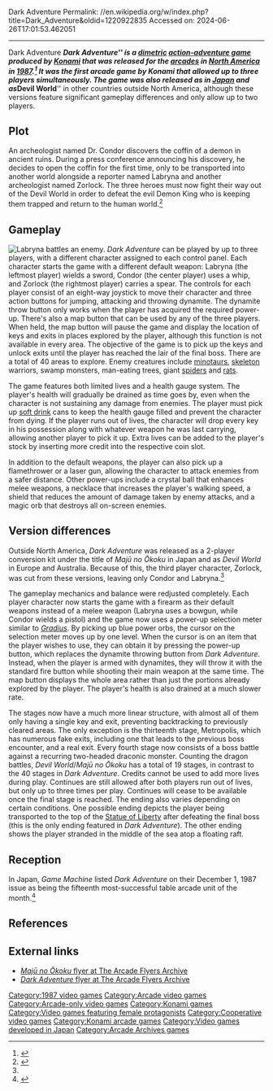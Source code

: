 Dark Adventure
Permalink: //en.wikipedia.org/w/index.php?title=Dark_Adventure&oldid=1220922835
Accessed on: 2024-06-26T17:01:53.462051



------
Dark Adventure
{{Infobox video game
| title = Dark Adventure
|image = Dark Adventure.jpg
|caption = Japanese arcade flyer
|developer = [[Konami]]
|publisher = [[Konami]]
|designer = 
|release = {{vgrelease|NA|May 22, 1987<ref name=darkadvman>{{cite web|url=https://www.arcade-museum.com/manuals-videogames/D/DarkAdventure.pdf |title=Dark Adventure Operator's Manual |date=1987 |website=[[Killer List of Videogames]] |publisher=Konami |accessdate=2022-06-19 }}</ref>|JP|October 14, 1987<ref name=konamiallstars1992>{{Cite AV media notes
| title       = Konami All Stars ~The 1000-Ryo Chest Heisei 4th Year Edition~
| year        = 1991
| url         = http://vgmdb.net/album/3697
| publisher   = King Records
| id          = KICA-1053-5
}}</ref>}}
|genre = [[Action-adventure game|Action-adventure]]
|modes = Up to 3 players simultaneously
|arcade system = 2 x [[Motorola 68000|68000]]
|platforms = [[Arcade game|Arcade]]
}}
'''''Dark Adventure''''' is a [[Dimetric projection|dimetric]] [[action-adventure game]] produced by [[Konami]] that was released for the [[arcade game|arcades]] in [[North America]] in [[1987 in video gaming|1987]].<ref name=arcademuseum>{{cite web
 |url        =http://www.arcade-museum.com/game_detail.php?game_id=7517
 |title      =Dark Adventure
 |publisher  =The International Arcade Museum
 |accessdate =7 Oct 2013
}}</ref> It was the first arcade game by Konami that allowed up to three players simultaneously. The game was also released as {{Nihongo||魔獣の王国|'''Majū no Ōkoku'''|literally "The Kingdom of the Evil Beast"|lead=yes}} in [[Japan]] and as '''''Devil World''''' in other countries outside North America, although these versions feature significant gameplay differences and only allow up to two players.

==Plot==
An archeologist named Dr. Condor discovers the coffin of a demon in ancient ruins. During a press conference announcing his discovery, he decides to open the coffin for the first time, only to be transported into another world alongside a reporter named Labryna and another archeologist named Zorlock. The three heroes must now fight their way out of the Devil World in order to defeat the evil Demon King who is keeping them trapped and return to the human world.<ref name=dwopmanual>{{cite web |url=https://www.arcade-museum.com/manuals-videogames/D/Devil%20World.pdf |title=Devil's World Operator's Manual |date=1987 |website=[[Killer List of Videogames]] |publisher=Konami |accessdate=2022-06-19 |archive-date=2022-12-07 |archive-url=https://web.archive.org/web/20221207082300/https://www.arcade-museum.com/manuals-videogames/D/Devil%20World.pdf |url-status=dead }}</ref>

==Gameplay==
[[File:Dark Adventure.png|thumb|left|Labryna battles an enemy.]]
''Dark Adventure'' can be played by up to three players, with a different character assigned to each control panel. Each character starts the game with a different default weapon: Labryna (the leftmost player) wields a sword, Condor (the center player) uses a whip, and Zorlock (the rightmost player) carries a spear. The controls for each player consist of an eight-way joystick to move their character and three action buttons for jumping, attacking and throwing dynamite. The dynamite throw button only works when the player has acquired the required power-up. There's also a map button that can be used by any of the three players. When held, the map button will pause the game and display the location of keys and exits in places explored by the player, although this function is not available in every area. The objective of the game is to pick up the keys and unlock exits until the player has reached the lair of the final boss. There are a total of 40 areas to explore. Enemy creatures include [[minotaur]]s, [[skeleton]] warriors, swamp monsters, man-eating trees, giant [[spider]]s and [[rat]]s.

The game features both limited lives and a health gauge system. The player's health will gradually be drained as time goes by, even when the character is not sustaining any damage from enemies. The player must pick up [[soft drink]] cans to keep the health gauge filled and prevent the character from dying. If the player runs out of lives, the character will drop every key in his possession along with whatever weapon he was last carrying, allowing another player to pick it up. Extra lives can be added to the player's stock by inserting more credit into the respective coin slot.

In addition to the default weapons, the player can also pick up a flamethrower or a laser gun, allowing the character to attack enemies from a safer distance. Other power-ups include a crystal ball that enhances melee weapons, a necklace that increases the player's walking speed, a shield that reduces the amount of damage taken by enemy attacks, and a magic orb that destroys all on-screen enemies.

==Version differences==
Outside North America, ''Dark Adventure'' was released as a 2-player conversion kit under the title of ''Majū no Ōkoku''  in Japan and as ''Devil World'' in Europe and Australia. Because of this, the third player character, Zorlock, was cut from these versions, leaving only Condor and Labryna.<ref name=dwopmanual/>

The gameplay mechanics and balance were redjusted completely. Each player character now starts the game with a firearm as their default weapons instead of a melee weapon (Labryna uses a bowgun, while Condor wields a pistol) and the game now uses a power-up selection meter similar to ''[[Gradius (video game)|Gradius]]''. By picking up blue power orbs, the cursor on the selection meter moves up by one level. When the cursor is on an item that the player wishes to use, they can obtain it by pressing the power-up button, which replaces the dynamite throwing button from ''Dark Adventure''. Instead, when the player is armed with dynamites, they will throw it with the standard fire button while shooting their main weapon at the same time. The map button displays the whole area rather than just the portions already explored by the player. The player's health is also drained at a much slower rate.

The stages now have a much more linear structure, with almost all of them only having a single key and exit, preventing backtracking to previously cleared areas. The only exception is the thirteenth stage, Metropolis, which has numerous fake exits, including one that leads to the previous boss encounter, and a real exit. Every fourth stage now consists of a boss battle against a recurring two-headed draconic monster. Counting the dragon battles, ''Devil World''/''Majū no Ōkoku'' has a total of 19 stages, in contrast to the 40 stages in ''Dark Adventure''. Credits cannot be used to add more lives during play. Continues are still allowed after both players run out of lives, but only up to three times per play. Continues will cease to be available once the final stage is reached. The ending also varies depending on certain conditions. One possible ending depicts the player being transported to the top of the [[Statue of Liberty]] after defeating the final boss (this is the only ending featured in ''Dark Adventure''). The other ending shows the player stranded in the middle of the sea atop a floating raft.

== Reception ==
In Japan, ''Game Machine'' listed ''Dark Adventure'' on their December 1, 1987 issue as being the fifteenth most-successful table arcade unit of the month.<ref>{{cite magazine|title=Game Machine's Best Hit Games 25 - テーブル型TVゲーム機 (Table Videos)|magazine=[[:ja:ゲームマシン|Game Machine]]|issue=321|publisher=[[:ja:アミューズメント通信社|Amusement Press, Inc.]]|date=1 December 1987|page=25|lang=ja}}</ref>

==References==
{{reflist}}

==External links==
* [http://flyers.arcade-museum.com/?page=thumbs&db=videodb&id=4090 ''Majū no Ōkoku'' flyer at The Arcade Flyers Archive]
* [http://flyers.arcade-museum.com/?page=thumbs&db=videodb&id=273 ''Dark Adventure'' flyer at The Arcade Flyers Archive]

[[Category:1987 video games]]
[[Category:Arcade video games]]
[[Category:Arcade-only video games]]
[[Category:Konami games]]
[[Category:Video games featuring female protagonists]]
[[Category:Cooperative video games]]
[[Category:Konami arcade games]]
[[Category:Video games developed in Japan]]
[[Category:Arcade Archives games]]